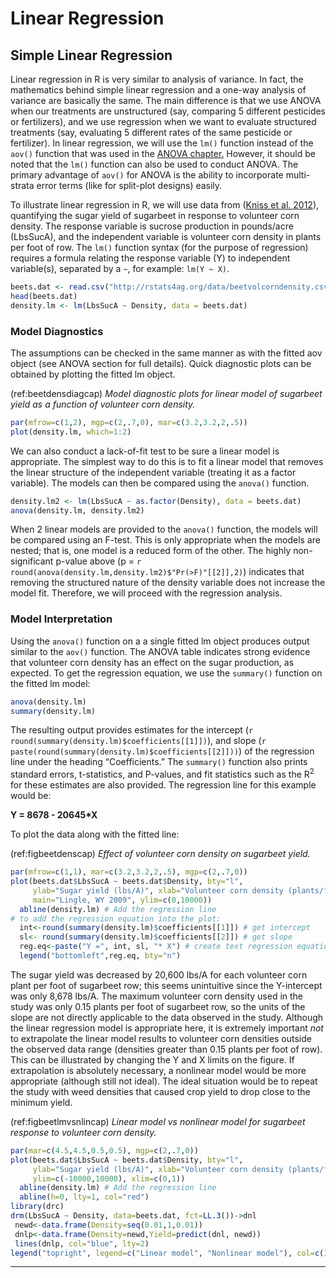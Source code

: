 # Linear Regression

## Simple Linear Regression

Linear regression in R is very similar to analysis of variance. In fact, the mathematics behind simple linear regression and a one-way analysis of variance are basically the same. The main difference is that we use ANOVA when our treatments are unstructured (say, comparing 5 different pesticides or fertilizers), and we use regression when we want to evaluate structured treatments (say, evaluating 5 different rates of the same pesticide or fertilizer). In linear regression, we will use the `lm()` function instead of the `aov()` function that was used in the [ANOVA chapter.](#anova) However, it should be noted that the `lm()` function can also be used to conduct ANOVA. The primary advantage of `aov()` for ANOVA is the ability to incorporate multi-strata error terms (like for split-plot designs) easily.

To illustrate linear regression in R, we will use data from ([Kniss et al. 2012](http://www.bioone.org/doi/abs/10.1614/WT-D-11-00125.1)), quantifying the sugar yield of sugarbeet in response to volunteer corn density. The response variable is sucrose production in pounds/acre (LbsSucA), and the independent variable is volunteer corn density in plants per foot of row. The `lm()` function syntax (for the purpose of regression) requires a formula relating the response variable (Y) to independent variable(s), separated by a `~`, for example: `lm(Y ~ X)`.

```r
beets.dat <- read.csv("http://rstats4ag.org/data/beetvolcorndensity.csv")
head(beets.dat)
density.lm <- lm(LbsSucA ~ Density, data = beets.dat)
```

### Model Diagnostics

The assumptions can be checked in the same manner as with the fitted aov object (see ANOVA section for full details). Quick diagnostic plots can be obtained by plotting the fitted lm object.

(ref:beetdensdiagcap) _Model diagnostic plots for linear model of sugarbeet yield as a function of volunteer corn density._
```r
par(mfrow=c(1,2), mgp=c(2,.7,0), mar=c(3.2,3.2,2,.5))
plot(density.lm, which=1:2)
```

We can also conduct a lack-of-fit test to be sure a linear model is appropriate. The simplest way to do this is to fit a linear model that removes the linear structure of the independent variable (treating it as a factor variable). The models can then be compared using the `anova()` function. 

```r
density.lm2 <- lm(LbsSucA ~ as.factor(Density), data = beets.dat)
anova(density.lm, density.lm2)
```

When 2 linear models are provided to the `anova()` function, the models will be compared using an F-test. This is only appropriate when the models are nested; that is, one model is a reduced form of the other. The highly non-significant p-value above (p = `r round(anova(density.lm,density.lm2)$"Pr(>F)"[[2]],2)`) indicates that removing the structured nature of the density variable does not increase the model fit. Therefore, we will proceed with the regression analysis.  

### Model Interpretation

Using the `anova()` function on a a single fitted lm object produces output similar to the `aov()` function. The ANOVA table indicates strong evidence that volunteer corn density has an effect on the sugar production, as expected. To get the regression equation, we use the `summary()` function on the fitted lm model:

```r
anova(density.lm)
summary(density.lm)
```

The resulting output provides estimates for the intercept (`r round(summary(density.lm)$coefficients[[1]])`), and slope (`r paste(round(summary(density.lm)$coefficients[[2]]))`) of the regression line under the heading "Coefficients." The `summary()` function also prints standard errors, t-statistics, and P-values, and fit statistics such as the R^2^ for these estimates are also provided. The regression line for this example would be:

<strong>Y = 8678 - 20645*X</strong>

To plot the data along with the fitted line:

(ref:figbeetdenscap) _Effect of volunteer corn density on sugarbeet yield._ 
```r
par(mfrow=c(1,1), mar=c(3.2,3.2,2,.5), mgp=c(2,.7,0))
plot(beets.dat$LbsSucA ~ beets.dat$Density, bty="l",
     ylab="Sugar yield (lbs/A)", xlab="Volunteer corn density (plants/ft row)",
     main="Lingle, WY 2009", ylim=c(0,10000))
  abline(density.lm) # Add the regression line
# to add the regression equation into the plot:
  int<-round(summary(density.lm)$coefficients[[1]]) # get intercept
  sl<- round(summary(density.lm)$coefficients[[2]]) # get slope
  reg.eq<-paste("Y =", int, sl, "* X") # create text regression equation
  legend("bottomleft",reg.eq, bty="n")
```

The sugar yield was decreased by 20,600 lbs/A for each volunteer corn plant per foot of sugarbeet row; this seems unintuitive since the Y-intercept was only 8,678 lbs/A. The maximum volunteer corn density used in the study was only 0.15 plants per foot of sugarbeet row, so the units of the slope are not directly applicable to the data observed in the study. Although the linear regression model is appropriate here, it is extremely important *not* to extrapolate the linear model results to volunteer corn densities outside the observed data range (densities greater than 0.15 plants per foot of row). This can be illustrated by changing the Y and X limits on the figure. If extrapolation is absolutely necessary, a nonlinear model would be more appropriate (although still not ideal). The ideal situation would be to repeat the study with weed densities that caused crop yield to drop close to the minimum yield.

(ref:figbeetlmvsnlincap) _Linear model vs nonlinear model for sugarbeet response to volunteer corn density._

```r
par(mar=c(4.5,4.5,0.5,0.5), mgp=c(2,.7,0))
plot(beets.dat$LbsSucA ~ beets.dat$Density, bty="l",
     ylab="Sugar yield (lbs/A)", xlab="Volunteer corn density (plants/ft row)",
     ylim=c(-10000,10000), xlim=c(0,1))
  abline(density.lm) # Add the regression line
  abline(h=0, lty=1, col="red")
library(drc)
drm(LbsSucA ~ Density, data=beets.dat, fct=LL.3())->dnl
 newd<-data.frame(Density=seq(0.01,1,0.01))
 dnlp<-data.frame(Density=newd,Yield=predict(dnl, newd))
 lines(dnlp, col="blue", lty=2)
legend("topright", legend=c("Linear model", "Nonlinear model"), col=c(1,"blue"), lty=1:2)
```

*****
